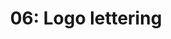 ---
title: '06: Logo lettering'
summary: 'Sketching, trialing ideas, and bringing the visual brand identity for FarmTech to life.'
start: '2025-01-13'
duration: '10 days'
owner:
    image: '@uploads/avatars/kb.jpg'
    title: 'kb'
status: 'Slated'
---